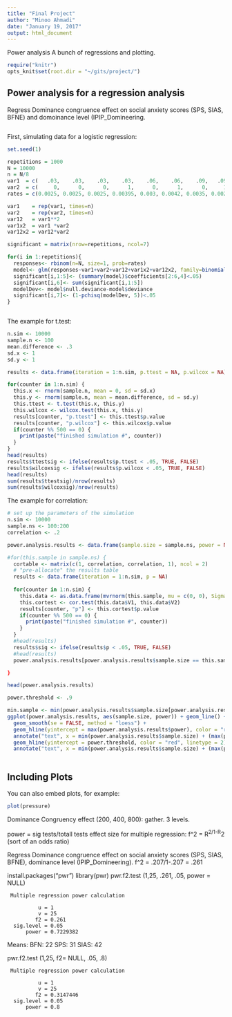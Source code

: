 ```yaml
---
title: "Final Project"
author: "Minoo Ahmadi"
date: "January 19, 2017"
output: html_document
---
```

Power analysis
A bunch of regressions and plotting.


```r
require("knitr")
opts_knit$set(root.dir = "~/gits/project/")
```
## Power analysis for a regression analysis
Regress Dominance congruence effect on social anxiety scores (SPS, SIAS, BFNE) and domoinance level (IPIP_Domineering. 

``` r



```

First, simulating data for a logistic regression:

```r
set.seed(1)

repetitions = 1000
N = 10000
n = N/8
var1  = c(   .03,    .03,    .03,    .03,    .06,    .06,    .09,   .09)
var2  = c(     0,      0,      0,      1,      0,      1,      0,     1)
rates = c(0.0025, 0.0025, 0.0025, 0.00395, 0.003, 0.0042, 0.0035, 0.002)

var1    = rep(var1, times=n)
var2    = rep(var2, times=n)
var12   = var1**2
var1x2  = var1 *var2
var12x2 = var12*var2

significant = matrix(nrow=repetitions, ncol=7)

for(i in 1:repetitions){
  responses<- rbinom(n=N, size=1, prob=rates)
  model<- glm(responses~var1+var2+var12+var1x2+var12x2, family=binomial(link="logit"))
  significant[i,1:5]<- (summary(model)$coefficients[2:6,4]<.05)
  significant[i,6]<- sum(significant[i,1:5])
  modelDev<- model$null.deviance-model$deviance
  significant[i,7]<- (1-pchisq(modelDev, 5))<.05
}



```

The example for t.test:
```r
n.sim <- 10000
sample.n <- 100
mean.difference <- .3
sd.x <- 1
sd.y <- 1

results <- data.frame(iteration = 1:n.sim, p.ttest = NA, p.wilcox = NA)

for(counter in 1:n.sim) {
  this.x <- rnorm(sample.n, mean = 0, sd = sd.x)
  this.y <- rnorm(sample.n, mean = mean.difference, sd = sd.y)
  this.ttest <- t.test(this.x, this.y)
  this.wilcox <- wilcox.test(this.x, this.y)
  results[counter, "p.ttest"] <- this.ttest$p.value
  results[counter, "p.wilcox"] <- this.wilcox$p.value
  if(counter %% 500 == 0) {
    print(paste("finished simulation #", counter))
  }
}
head(results)
results$ttestsig <- ifelse(results$p.ttest < .05, TRUE, FALSE)
results$wilcoxsig <- ifelse(results$p.wilcox < .05, TRUE, FALSE)
head(results)
sum(results$ttestsig)/nrow(results)
sum(results$wilcoxsig)/nrow(results)


```



The example for correlation:

``` r
# set up the parameters of the simulation
n.sim <- 10000
sample.ns <- 100:200
correlation <- .2

power.analysis.results <- data.frame(sample.size = sample.ns, power = NA)

#for(this.sample in sample.ns) {
  cortable <- matrix(c(1, correlation, correlation, 1), ncol = 2)
  # "pre-allocate" the results table
  results <- data.frame(iteration = 1:n.sim, p = NA)
  
  for(counter in 1:n.sim) {
    this.data <- as.data.frame(mvrnorm(this.sample, mu = c(0, 0), Sigma = cortable))
    this.cortest <- cor.test(this.data$V1, this.data$V2)
    results[counter, "p"] <- this.cortest$p.value
    if(counter %% 500 == 0) {
      print(paste("finished simulation #", counter))
    }
  }
  #head(results)
  results$sig <- ifelse(results$p < .05, TRUE, FALSE)
  #head(results)
  power.analysis.results[power.analysis.results$sample.size == this.sample, "power"] <-   sum(results$sig)/nrow(results)

}

head(power.analysis.results)

power.threshold <- .9

min.sample <- min(power.analysis.results$sample.size[power.analysis.results$power >= power.threshold])
ggplot(power.analysis.results, aes(sample.size, power)) + geom_line() + 
  geom_smooth(se = FALSE, method = "loess") + 
  geom_hline(yintercept = max(power.analysis.results$power), color = "red") +
  annotate("text", x = min(power.analysis.results$sample.size) + (max(power.analysis.results$sample.size) - min(power.analysis.results$sample.size))/2, y = 1.02, label = paste("max power in these simulations:", max(power.analysis.results$power))) +
  geom_hline(yintercept = power.threshold, color = "red", linetype = 2) + 
  annotate("text", x = min(power.analysis.results$sample.size) + (max(power.analysis.results$sample.size) - min(power.analysis.results$sample.size))/2, y = power.threshold + .02, label = paste("sample needed for", power.threshold, " power:", min.sample))
    

```













## Including Plots

You can also embed plots, for example:

```r
plot(pressure)
```

Dominance Congruency effect (200, 400, 800): gather. 3 levels.

power = sig tests/totall tests
effect size for multiple regression: f^2 = R^2/1-R^2 (sort of an odds ratio)

Regress Dominance congruence effect on social anxiety scores (SPS, SIAS, BFNE), dominance level (IPIP_Domineering). f^2 =  .207/1-.207 = .261

install.packages("pwr")
library(pwr)
pwr.f2.test (1,25, .261, .05, power = NULL)

     Multiple regression power calculation 

              u = 1
              v = 25
             f2 = 0.261
      sig.level = 0.05
          power = 0.7229382


Means:
BFN: 22
SPS: 31
SIAS: 42




pwr.f2.test (1,25, f2= NULL, .05, .8)

     Multiple regression power calculation 

              u = 1
              v = 25
             f2 = 0.3147446
      sig.level = 0.05
          power = 0.8